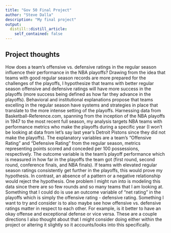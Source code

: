 ```yaml
---
title: "Gov 50 Final Project"
author: "Steve Dalla"
description: "My final project"
output:
  distill::distill_article:
    self_contained: false
---
```




## Project thoughts

How does a team's offensive vs. defensive ratings in the regular season influence their performance in the NBA playoffs? Drawing from the idea that teams with good regular season records are more prepared for the challenges of the playoffs, I hypothesize that teams with better regular season offensive and defensive ratings will have more success in the playoffs (more success being defined as how far they advance in the playoffs). Behavioral and institutional explanations propose that teams excelling in the regular season have systems and strategies in place that translate to the more intense setting of the playoffs. Harnessing data from Basketball-Reference.com, spanning from the inception of the NBA playoffs in 1947 to the most recent full season, my analysis targets NBA teams with performance metrics who make the playoffs during a specific year (I won't be looking at data from let's say last year's Detroit Pistons since they did not make the playoffs). The explanatory variables are a team's "Offensive Rating" and "Defensive Rating" from the regular season, metrics representing points scored and conceded per 100 possessions, respectively. The outcome variable is the team's playoff performance which is measured in how far in the playoffs the team got (first round, second round, conference finals, and NBA finals). If teams with elevated regular season ratings consistently get further in the playoffs, this would prove my hypothesis. In contrast, an absence of a pattern or a negative relationship would reject the hypothesis. One problem I might run into is modeling this data since there are so few rounds and so many teams that I am looking at. Something that I could do is use an outcome variable of "net rating" in the playoffs which is simply the offensive rating - defensive rating. Something I want to try and consider is to also maybe see how offensive vs. defensive ratings matter in respect to each other. For example, is it better to have an okay offense and exceptional defense or vice versa. These are a couple directions I also thought about that I might consider doing either within the project or altering it slightly so it accounts/looks into this specifically. 